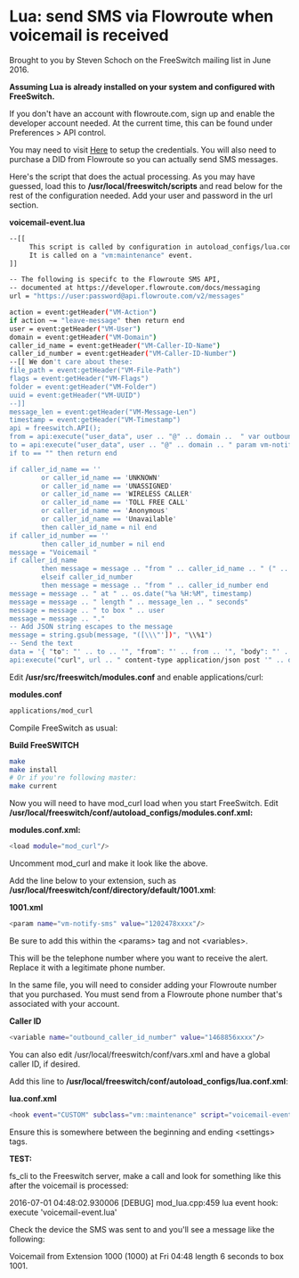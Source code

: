 
# Lua: send SMS via Flowroute when voicemail is received 

 

Brought to you by Steven Schoch on the FreeSwitch mailing list in June 2016.

**Assuming Lua is already installed on your system and configured with FreeSwitch.** 

If you don't have an account with flowroute.com, sign up and enable the developer account needed. At the current time, this can be found under Preferences > API control.

You may need to visit [Here](https://developer.flowroute.com/) to setup the credentials. You will also need to purchase a DID from Flowroute so you can actually send SMS messages.

Here's the script that does the actual processing. As you may have guessed, load this to **/usr/local/freeswitch/scripts** and read below for the rest of the configuration needed. Add your user and password in the url section.

**voicemail-event.lua**

```bash
--[[
     This script is called by configuration in autoload_configs/lua.conf.xml.
     It is called on a "vm:maintenance" event.
]]

-- The following is specifc to the Flowroute SMS API,
-- documented at https://developer.flowroute.com/docs/messaging
url = "https://user:password@api.flowroute.com/v2/messages"

action = event:getHeader("VM-Action")
if action ~= "leave-message" then return end
user = event:getHeader("VM-User")
domain = event:getHeader("VM-Domain")
caller_id_name = event:getHeader("VM-Caller-ID-Name")
caller_id_number = event:getHeader("VM-Caller-ID-Number")
--[[ We don't care about these:
file_path = event:getHeader("VM-File-Path")
flags = event:getHeader("VM-Flags")
folder = event:getHeader("VM-Folder")
uuid = event:getHeader("VM-UUID")
--]]
message_len = event:getHeader("VM-Message-Len")
timestamp = event:getHeader("VM-Timestamp")
api = freeswitch.API();
from = api:execute("user_data", user .. "@" .. domain ..  " var outbound_caller_id_number")
to = api:execute("user_data", user .. "@" .. domain .. " param vm-notify-sms")
if to == "" then return end

if caller_id_name == ''
        or caller_id_name == 'UNKNOWN'
        or caller_id_name == 'UNASSIGNED'
        or caller_id_name == 'WIRELESS CALLER'
        or caller_id_name == 'TOLL FREE CALL'
        or caller_id_name == 'Anonymous'
        or caller_id_name == 'Unavailable'
        then caller_id_name = nil end
if caller_id_number == ''
        then caller_id_number = nil end
message = "Voicemail "
if caller_id_name
        then message = message .. "from " .. caller_id_name .. " (" ..  caller_id_number .. ")"
        elseif caller_id_number
        then message = message .. "from " .. caller_id_number end
message = message .. " at " .. os.date("%a %H:%M", timestamp)
message = message .. " length " .. message_len .. " seconds"
message = message .. " to box " .. user
message = message .. "."
-- Add JSON string escapes to the message
message = string.gsub(message, "([\\\"'])", "\\%1")
-- Send the text
data = '{ "to": "' .. to .. '", "from": "' .. from .. '", "body": "' .. message .. '"}'
api:execute("curl", url .. " content-type application/json post '" .. data .. "'")
```

Edit **/usr/src/freeswitch/modules.conf** and enable applications/curl:

**modules.conf**

```bash
applications/mod_curl
```

Compile FreeSwitch as usual:

**Build FreeSWITCH**

```bash
make
make install
# Or if you're following master:
make current
```

Now you will need to have mod\_curl load when you start FreeSwitch. Edit **/usr/local/freeswitch/conf/autoload\_configs/modules.conf.xml:** 

**modules.conf.xml:**

```bash
<load module="mod_curl"/>
```

Uncomment mod\_curl and make it look like the above.

Add the line below to your extension, such as **/usr/local/freeswitch/conf/directory/default/1001.xml**:

**1001.xml**

```bash
<param name="vm-notify-sms" value="1202478xxxx"/>
```

Be sure to add this within the &lt;params> tag and not &lt;variables>.

This will be the telephone number where you want to receive the alert. Replace it with a legitimate phone number.

In the same file, you will need to consider adding your Flowroute number that you purchased. You must send from a Flowroute phone number that's associated with your account.

**Caller ID**

```bash
<variable name="outbound_caller_id_number" value="1468856xxxx"/>
```

You can also edit /usr/local/freeswitch/conf/vars.xml and have a global caller ID, if desired.

Add this line to **/usr/local/freeswitch/conf/autoload\_configs/lua.conf.xml**:

**lua.conf.xml**

```bash
<hook event="CUSTOM" subclass="vm::maintenance" script="voicemail-event.lua"/>
```

Ensure this is somewhere between the beginning and ending &lt;settings> tags.

**TEST:**

fs\_cli to the Freeswitch server, make a call and look for something like this after the voicemail is processed:

2016-07-01 04:48:02.930006 \[DEBUG\] mod\_lua.cpp:459 lua event hook: execute 'voicemail-event.lua'

Check the device the SMS was sent to and you'll see a message like the following:

Voicemail from Extension 1000 (1000) at Fri 04:48 length 6 seconds to box 1001.



